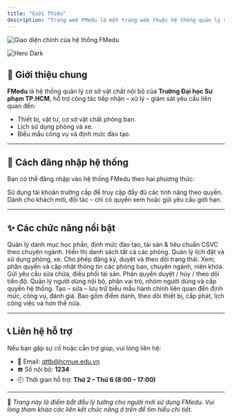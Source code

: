 ```yaml
---
title: "Giới Thiệu"
description: "Trang web FMedu là một trang web thuộc hệ thống quản lý của trường Đại Học Sư Phạm Thành Phố Hồ Chí Minh."
---
```


<img
  className="block mx-auto dark:hidden"
  src="/trangchủ.PNG"
  alt="Giao diện chính của hệ thống FMedu"
  title="Trang chủ hệ thống FMedu"
/>

<img
  className="hidden dark:block"
  src="/images/hero-dark.svg"
  alt="Hero Dark"
/>

## 🏫 Giới thiệu chung

**FMedu** là hệ thống quản lý cơ sở vật chất nội bộ của **Trường Đại học Sư phạm TP.HCM**, hỗ trợ công tác tiếp nhận – xử lý – giám sát yêu cầu liên quan đến:

- Thiết bị, vật tư, cơ sở vật chất phòng ban.
- Lịch sử dụng phòng và xe.
- Biểu mẫu công vụ và định mức đào tạo.

---

## 🔐 Cách đăng nhập hệ thống

Bạn có thể đăng nhập vào hệ thống FMedu theo hai phương thức:

<CardGroup cols="2">
  <Card title="Tài khoản nội bộ" icon="user" href="/DNgmail">
    Sử dụng tài khoản trường cấp để truy cập đầy đủ các tính năng theo quyền.
  </Card>
  <Card title="Tài khoản khách" icon="lock" href="/guest-authentication">
    Dành cho khách mời, đối tác – chỉ có quyền xem hoặc gửi yêu cầu giới hạn.
  </Card>
</CardGroup>

---

## ✨ Các chức năng nổi bật

<CardGroup cols="2">
  <Card title="Thông tin định mức chuyên ngành" icon="layers" href="/ttdm-chuyen-nganh">
    Quản lý danh mục học phần, định mức đào tạo, tài sản & tiêu chuẩn CSVC theo chuyên ngành.
  </Card>
  <Card title="Danh sách phòng" icon="bar-chart" href="/danhsachphong">
    Hiển thị danh sách tất cả các phòng.
  </Card>
  <Card title="Lịch sử dụng phòng & xe" icon="calendar" href="/lich-su-dung">
    Quản lý lịch đặt và sử dụng phòng, xe. Cho phép đăng ký, duyệt và theo dõi trạng thái.
  </Card>
  <Card title="Quản lý phòng ban" icon="building" href="/phong-ban">
    Xem, phân quyền và cập nhật thông tin các phòng ban, chuyên ngành, niên khóa.
  </Card>
  <Card title="Yêu cầu và phê duyệt" icon="file-check" href="/yeu-cau">
    Gửi yêu cầu sửa chữa, điều phối tài sản. Phân quyền duyệt / hủy / theo dõi tiến độ.
  </Card>
  <Card title="Quản lý người dùng & quyền hạn" icon="users" href="/nguoi-dung">
    Quản lý người dùng nội bộ, phân vai trò, nhóm người dùng và cấp quyền hệ thống.
  </Card>
  <Card title="Biểu mẫu công vụ" icon="file-text" href="/bieu-mau">
    Tạo – sửa – lưu trữ biểu mẫu hành chính liên quan đến định mức, công vụ, đánh giá.
  </Card>
  <Card title="Công cụ tiện ích khác" icon="tool" href="/cong-cu">
    Bao gồm điểm danh, theo dõi thiết bị, cấp phát, lịch công việc và hơn thế nữa.
  </Card>
</CardGroup>

---

## 📞 Liên hệ hỗ trợ

Nếu bạn gặp sự cố hoặc cần trợ giúp, vui lòng liên hệ:

- 📧 Email: [qttb@hcmue.edu.vn](mailto:qttb@hcmue.edu.vn)
- ☎️ Số nội bộ: **1234**
- 🕘 Thời gian hỗ trợ: **Thứ 2 – Thứ 6 (8:00 – 17:00)**

---

📍 _Trang này là điểm bắt đầu lý tưởng cho người mới sử dụng FMedu. Vui lòng tham khảo các liên kết chức năng ở trên để tìm hiểu chi tiết._